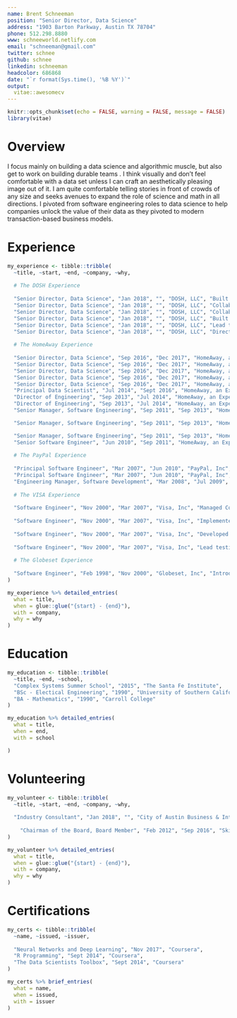```yaml
---
name: Brent Schneeman
position: "Senior Director, Data Science"
address: "1903 Barton Parkway, Austin TX 78704"
phone: 512.298.8880
www: schneeworld.netlify.com
email: "schneeman@gmail.com"
twitter: schnee
github: schnee
linkedin: schneeman
headcolor: 686868
date: "`r format(Sys.time(), '%B %Y')`"
output: 
  vitae::awesomecv
---
```


```r
knitr::opts_chunk$set(echo = FALSE, warning = FALSE, message = FALSE)
library(vitae)
```

# Overview

I focus mainly on building a data science and algorithmic muscle, but also get to work on building durable teams . I think visually and don't feel comfortable with a data set unless I can craft an aesthetically pleasing image out of it. I am quite comfortable telling stories in front of crowds of any size and seeks avenues to expand the role of science and math in all directions. I pivoted from software engineering roles to data science to help companies unlock the value of their data as they pivoted to modern transaction-based business models.
 
# Experience

```r
my_experience <- tibble::tribble(
  ~title, ~start, ~end, ~company, ~why,
  
  # The DOSH Experience
  
  "Senior Director, Data Science", "Jan 2018", "", "DOSH, LLC", "Built a 9-person diverse team of Data Scientists, Data Analysts, and Data Engineers, all focused on evolving Dosh to a more data-oriented company. The Data and Analytics team was responsible for Data Science, Business Intelligence and Data Engineering (e.g. the data warehouse and data lake)",
  "Senior Director, Data Science", "Jan 2018", "", "DOSH, LLC", "Collaborated with key business stakeholders to generate marketing campaigns, financial models, sales models, and investor-deck content",
  "Senior Director, Data Science", "Jan 2018", "", "DOSH, LLC", "Collaborated with technical stakeholders to create a data warehouse from application data and to create data pipelines feeding location data to S3 buckets for graph analysis. Eliminated redundant RDBMS systems in-favor of AWS Redshift",
  "Senior Director, Data Science", "Jan 2018", "", "DOSH, LLC", "Built xgboost-based models predicting offer redemption (directly tied to revenue) and deeply analyzed fraudulent behaviors and referral networks",
  "Senior Director, Data Science", "Jan 2018", "", "DOSH, LLC", "Lead transformation of company dashboards from 'vanity-metrics' to business-focused KPIs",
  "Senior Director, Data Science", "Jan 2018", "", "DOSH, LLC", "Directed Data Science efforts in predicting causal impact of multi-vendor markets and price elasticity",
  
  # The HomeAway Experience
  
  "Senior Director, Data Science", "Sep 2016", "Dec 2017", "HomeAway, an Expedia Company", "Strengthened Data Science muscle through project-based leadership. Partnering with disparate product lines to answer questions quicker, and find new questions faster. Evangelizing data-informed decision making. Built and directed 25 person team consisting of Data Scientists and Machine Learning Engineers",
  "Senior Director, Data Science", "Sep 2016", "Dec 2017", "HomeAway, an Expedia Company", "Projects included competitive intelligence, fraud detection, unstructured data mining, search result ranking, photo analysis, price predictions",
  "Senior Director, Data Science", "Sep 2016", "Dec 2017", "HomeAway, an Expedia Company", "Bayesian and frequentist multi-variate test analysis",
  "Senior Director, Data Science", "Sep 2016", "Dec 2017", "HomeAway, an Expedia Company", "Introduced natural language processing, machine learning and defensible statistical inference",
  "Senior Director, Data Science", "Sep 2016", "Dec 2017", "HomeAway, an Expedia Company", "Created and lead 100+ volunteer \"science club\", all trying to swipe right for science",
  "Principal Data Scientist", "Jul 2014", "Sept 2016", "HomeAway, an Expedia Company", "Partnered with the UT McCombs School of Business, providing guidance and data for the Business Analytics program participant capstone projects. Acted as an external ambassador through public speaking at various events",
  "Director of Engineering", "Sep 2013", "Jul 2014", "HomeAway, an Expedia Company", "Directed 25-person team responsible for the Orders and Payments Platform services. The team consisted of Engineers and Architects of all levels and areas in \"the stack\" (UX/UI, web-tier, service layer, ...)",
  "Director of Engineering", "Sep 2013", "Jul 2014", "HomeAway, an Expedia Company", "Worked closely with CFO, CTO, and CPO as the services handled much of HomeAway's revenue",
  "Senior Manager, Software Engineering", "Sep 2011", "Sep 2013", "HomeAway, an Expedia Company", "Lead development and enhancement of PCI Compliant \"payment island\". Architected and implemented payment gateway router which sends transactions from clients to any one of several payment gateways (e.g. Cybersource, Payflow Pro, Yapstone, and Trident)",

  "Senior Manager, Software Engineering", "Sep 2011", "Sep 2013", "HomeAway, an Expedia Company", "Established HomeAway Inventions Program, which is responsible for identifying, cataloging and protecting intellectual property. Sole- or Co-Inventor on several pre-patent inventions",

  "Senior Manager, Software Engineering", "Sep 2011", "Sep 2013", "HomeAway, an Expedia Company", "Technical member of global payment processor negotiation team, responsible for technical evaluation and diligence for HomeAway's successful selection of a global payment processor",
  "Senior Software Engineer", "Jun 2010", "Sep 2011", "HomeAway, an Expedia Company", "Team Lead delivering Unified Payments Services, PCI and SOX compliance, and migrating vertical payment flows to common service-based API",
  
  # The PayPal Experience
  
  "Principal Software Engineer", "Mar 2007", "Jun 2010", "PayPal, Inc", "Implemented two-factor authentication system (via hardware token) for PayPal and eBay",
  "Principal Software Engineer", "Mar 2007", "Jun 2010", "PayPal, Inc", "Scrummaster for next-gen (now current gen) view-layer technology",
  "Engineering Manager, Software Development", "Mar 2008", "Jul 2009", "PayPal, Inc", "Lead development of the content management system for PayPal's marketing department",
  
  # The VISA Experience
  
  "Software Engineer", "Nov 2000", "Mar 2007", "Visa, Inc", "Managed Corporate Card Expense Reporting service for large, multi-national financial institutions",
  
  "Software Engineer", "Nov 2000", "Mar 2007", "Visa, Inc", "Implemented central directory server for Verified by Visa",
  
  "Software Engineer", "Nov 2000", "Mar 2007", "Visa, Inc", "Developed reference standard Directory Server for Verified by Visa(tm) implementation of the Three D Secure payment protocol",
  
  "Software Engineer", "Nov 2000", "Mar 2007", "Visa, Inc", "Lead testing and qualification efforts for Verified by Visa(tm) certifications",
  
  # The Globeset Experience
  
  "Software Engineer", "Feb 1998", "Nov 2000", "Globeset, Inc", "Introduced Java to the development process. Wrote monitor applications to ensure highly-available services",
)

my_experience %>% detailed_entries(
  what = title,
  when = glue::glue("{start} - {end}"),
  with = company, 
  why = why
)

```

# Education

```r

my_education <- tibble::tribble(
  ~title, ~end, ~school,
  "Complex Systems Summer School", "2015", "The Santa Fe Institute",
  "BSc - Electical Engineering", "1990", "University of Southern California",
  "BA - Mathematics", "1990", "Carroll College"
)

my_education %>% detailed_entries(
  what = title,
  when = end,
  with = school

)

```

# Volunteering

```r

my_volunteer <- tibble::tribble(
  ~title, ~start, ~end, ~company, ~why,
  
  "Industry Consultant", "Jan 2018", "", "City of Austin Business & International Affairs Focus Group", "Focusing on Austin TX's outreach to both business and international affairs", 
  
    "Chairman of the Board, Board Member", "Feb 2012", "Sep 2016", "Skillpoint Alliance", "Skillpoint Alliance builds partnerships between industry, education, and the community to provide a more qualified workforce for Central Texas"
)

my_volunteer %>% detailed_entries(
  what = title,
  when = glue::glue("{start} - {end}"),
  with = company, 
  why = why
)
```

# Certifications

```r


my_certs <- tibble::tribble(
  ~name, ~issued, ~issuer,
  
  "Neural Networks and Deep Learning", "Nov 2017", "Coursera",
  "R Programming", "Sept 2014", "Coursera",
  "The Data Scientists Toolbox", "Sept 2014", "Coursera"
)

my_certs %>% brief_entries(
  what = name,
  when = issued,
  with = issuer
)
```
